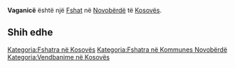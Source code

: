 {{Fshat në Kosovës
 | Emri                = Vaganicë
| sqi_N_name = Vaganicë
| sqi_N_FULL_NAME_RO = Vaganicë
| sqi_N_FULL_NAME_ND_RO = Vaganice
| sqi_N_SORT_NAME_RG = VAGANICE
| sqi_N_FULL_NAME_RG = Vaganicë
| sqi_N_FULL_NAME_ND_RG = Vaganice
| srp_N_name = Gornja Vaganica
| srp_N_FULL_NAME_RO = Gornja Vaganica
| srp_N_FULL_NAME_ND_RO = Gornja Vaganica
| srp_N_SORT_NAME_RG = GORNJAVAGANICA
| srp_N_FULL_NAME_RG = Gornja Vaganica
| srp_N_FULL_NAME_ND_RG = Gornja Vaganica
| srp_NS_name = Горња Ваганица
| srp_NS_FULL_NAME_RO = Горња Ваганица
| srp_NS_FULL_NAME_ND_RO = Горња Ваганица
| srp_NS_SORT_NAME_RG = ГОРЊАВАГАНИЦА
| srp_NS_FULL_NAME_RG = Горња Ваганица
| srp_NS_FULL_NAME_ND_RG = Горња Ваганица
| srp_VS_name = Ваганица
| srp_VS_FULL_NAME_RO = Ваганица
| srp_VS_FULL_NAME_ND_RO = Ваганица
| srp_VS_SORT_NAME_RG = ВАГАНИЦА
| srp_VS_FULL_NAME_RG = Ваганица
| srp_VS_FULL_NAME_ND_RG = Ваганица
| std_V_name = Vaganica
| std_V_FULL_NAME_RO = Vaganica
| std_V_FULL_NAME_ND_RO = Vaganica
| std_V_SORT_NAME_RG = VAGANICA
| std_V_FULL_NAME_RG = Vaganica
| std_V_FULL_NAME_ND_RG = Vaganica

 | Emri (Rasa dhanore) = 
 | Figura              = 
 | Shteti              = Kosovo
 | Komuna              = Novobërdë
 | Kodi postar         = 
 | Sipërfaqja          = 

 | Popullsia           = 

 | Regj. i popullsisë  = 
 | Dend. e popullsisë  = 
 | Faqja zyrtare       = 
 <!--- Koordinatat ----> 
 | Gjerësia            = 42.845833
 | Gjatësia            = 20.855
 | Lartësia            = 
}}
'''Vaganicë''' është një [[Fshat]] në [[Novobërdë]] të [[Kosovës]].

<!-- == Gjeografia == -->
<!-- == Historia == -->
<!-- == Demografia == -->
== Shih edhe ==
{{Komuna Novobërdë}}
{{Kosovo-Administrata-Cung}}

[[Kategoria:Fshatra në Kosovës]]
[[Kategoria:Fshatra në Kommunes Novobërdë]]
[[Kategoria:Vendbanime në Kosovës]]